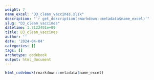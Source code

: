 ```yaml
---
weight: 7
name_excel: "D3_clean_vaccines.xlsx"
description: "`r get_description(rmarkdown::metadata$name_excel)`"
slug: "D3_clean_vaccines"
datetime: 1.7122401e+09
title: D3_clean_vaccines
author: ''
date: '2024-04-04'
categories: []
tags: []
archetype: codebook
output: html_document
---
```


```r
html_codebook(rmarkdown::metadata$name_excel)
```
